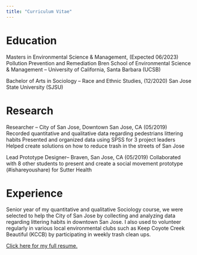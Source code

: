 ```yaml
---
title: "Curriculum Vitae"  
---
```


# Education
Masters in Environmental Science & Management, (Expected 06/2023)
Pollution Prevention and Remediation
Bren School of Environmental Science & Management – University of California, Santa Barbara (UCSB)

Bachelor of Arts in Sociology – Race and Ethnic Studies,  (12/2020) 
San Jose State University (SJSU)

# Research
Researcher – City of San Jose, Downtown San Jose, CA (05/2019)
Recorded quantitative and qualitative data regarding pedestrians littering habits
Presented and organized data using SPSS for 3 project leaders
Helped create solutions on how to reduce trash in the streets of San Jose

Lead Prototype Designer– Braven, San Jose, CA (05/2019)
Collaborated with 8 other students to present and create a social movement prototype (#ishareyoushare) for Sutter Health

# Experience 
Senior year of my quantitative and qualitative Sociology course, we were selected to help the City of San Jose by collecting and analyzing data regarding littering habits in downtown San Jose.  I also used to volunteer regularly in various local environmental clubs such as Keep Coyote Creek Beautiful (KCCB) by participating in weekly trash clean ups.

<a href = "Resume_Website.pdf" target = '_blank'>Click here for my full resume.</a>






